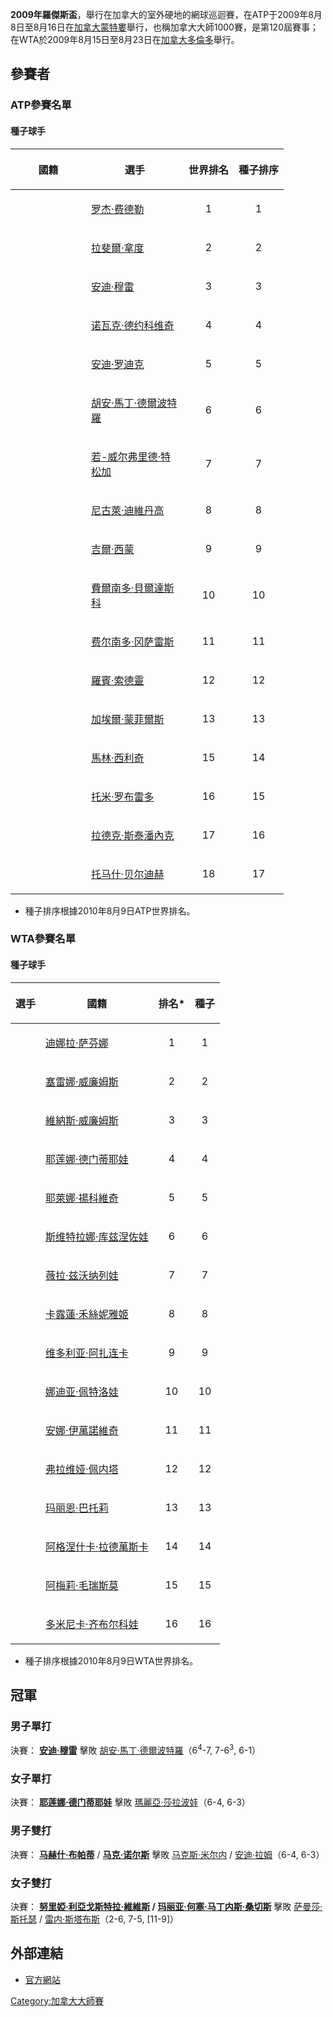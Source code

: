{{noteTA
|T=zh:2009年加拿大大師賽; zh-hk:2009年加拿大大師賽; zh-tw:2009年加拿大大師賽;
|1=zh:2009年意大利公开赛; zh-hk:2009年義大利公開賽; zh-tw:2009年義大利公開賽;
}}
{{TennisEventInfo|2009|羅傑斯盃|
| date=8月8日 - 8月16日 (男子)<br /> 8月15日 - 8月23日 (女子)
| edition=120屆
| champms={{flagicon|GBR}} [[安迪·穆雷|安迪·穆雷]]
| champws={{flagicon|RUS}} [[耶莲娜·德门蒂耶娃|耶莲娜·德门蒂耶娃]]
| champmd={{flagicon|IND}} [[马赫什·布帕蒂|马赫什·布帕蒂]] / {{flagicon|BAH}} [[马克·诺尔斯|马克·诺尔斯]]
| champwd={{flagicon|ESP}} [[努里婭·利亞戈斯特拉·維維斯|努里婭·利亞戈斯特拉·維維斯]] / {{flagicon|ESP}} [[玛丽亚·何塞·马丁内斯·桑切斯|玛丽亚·何塞·马丁内斯·桑切斯]]
}}

'''2009年羅傑斯盃'''，舉行在加拿大的室外硬地的網球巡迴賽，在ATP于2009年8月8日至8月16日在[[加拿大|加拿大]][[蒙特婁|蒙特婁]]舉行，也稱加拿大大師1000賽，是第120屆賽事；在WTA於2009年8月15日至8月23日在[[加拿大|加拿大]][[多倫多|多倫多]]舉行。
==參賽者==
{{col-begin}}
{{col-2}}
===ATP參賽名單===
====種子球手====
{| class="sortable wikitable" border="1"
! width="105"| 國籍
! width="140"| 選手
! 世界排名
! 種子排序
|-
|{{flag|SUI}}
|[[罗杰·费德勒|罗杰·费德勒]]
|align="center"| 1
|align="center"| 1
|-
|{{flag|ESP}}
|[[拉斐爾·拿度|拉斐爾·拿度]]
|align="center"| 2
|align="center"| 2
|-
|{{flag|GBR}}
|[[安迪·穆雷|安迪·穆雷]]
|align="center"| 3
|align="center"| 3
|-
|{{flag|SRB}}
|[[诺瓦克·德约科维奇|诺瓦克·德约科维奇]]
|align="center"| 4
|align="center"| 4
|-
|{{USA}}
|[[安迪·罗迪克|安迪·罗迪克]]
|align="center"| 5
|align="center"| 5
|-
|{{flag|ARG}}
|[[胡安·馬丁·德爾波特羅|胡安·馬丁·德爾波特羅]]
|align="center"| 6
|align="center"| 6
|-
|{{flag|FRA}}
|[[若-威尔弗里德·特松加|若-威尔弗里德·特松加]]
|align="center"| 7
|align="center"| 7
|-
|{{flag|RUS}}
|[[尼古萊·迪維丹高|尼古萊·迪維丹高]]
|align="center"| 8
|align="center"| 8
|-
|{{flag|FRA}}
|[[吉爾·西蒙|吉爾·西蒙]]
|align="center"| 9
|align="center"| 9
|-
|{{flag|ESP}}
|[[費爾南多·貝爾達斯科|費爾南多·貝爾達斯科]]
|align="center"| 10
|align="center"| 10
|-
|{{flag|CHI}}
|[[费尔南多·冈萨雷斯|费尔南多·冈萨雷斯]]
|align="center"| 11
|align="center"| 11
|-
|{{flag|SWE}}
|[[羅賓·索德靈|羅賓·索德靈]]
|align="center"| 12
|align="center"| 12
|-
|{{flag|FRA}}
|[[加埃爾·蒙菲爾斯|加埃爾·蒙菲爾斯]]
|align="center"| 13
|align="center"| 13
|-
|{{flag|CRO}}
|[[馬林·西利奇|馬林·西利奇]]
|align="center"| 15
|align="center"| 14
|-
|{{flag|ESP}}
|[[托米·罗布雷多|托米·罗布雷多]]
|align="center"| 16
|align="center"| 15
|-
|{{flag|CZE}}
|[[拉德克·斯泰潘內克|拉德克·斯泰潘內克]]
|align="center"| 17
|align="center"| 16
|-
|{{flag|CZE}}
|[[托马什·贝尔迪赫|托马什·贝尔迪赫]]
|align="center"| 18
|align="center"| 17
|}
* 種子排序根據2010年8月9日ATP世界排名。
{{col-2}}
===WTA參賽名單===
====種子球手====
{|class="sortable wikitable"
|-
!選手
!國籍
!排名*
!種子
|-
|{{flag|RUS}}
|[[迪娜拉·萨芬娜|迪娜拉·萨芬娜]]
|align="center"| 1
|align="center"| 1
|-
|{{USA}}
|[[塞雷娜·威廉姆斯|塞雷娜·威廉姆斯]]
|align="center"| 2
|align="center"| 2
|-
|{{USA}}
|[[維納斯·威廉姆斯|維納斯·威廉姆斯]]
|align="center"| 3
|align="center"| 3
|-
|{{flag|RUS}}
|[[耶莲娜·德门蒂耶娃|耶莲娜·德门蒂耶娃]]
|align="center"| 4
|align="center"| 4
|-
|{{flag|SRB}}
|[[耶萊娜·揚科維奇|耶萊娜·揚科維奇]]
|align="center"| 5
|align="center"| 5
|-
|{{flag|RUS}}
|[[斯维特拉娜·库兹涅佐娃|斯维特拉娜·库兹涅佐娃]]
|align="center"| 6
|align="center"| 6
|-
|{{flag|RUS}}
|[[薇拉·兹沃纳列娃|薇拉·兹沃纳列娃]]
|align="center"| 7
|align="center"| 7
|-
|{{flag|DEN}}
|[[卡露蓮·禾絲妮雅姬|卡露蓮·禾絲妮雅姬]]
|align="center"| 8
|align="center"| 8
|-
|{{flag|BLR}}
|[[维多利亚·阿扎连卡|维多利亚·阿扎连卡]]
|align="center"| 9
|align="center"| 9
|-
|{{flag|RUS}}
|[[娜迪亚·佩特洛娃|娜迪亚·佩特洛娃]]
|align="center"| 10
|align="center"| 10
|-
|{{flag|SRB}}
|[[安娜·伊萬諾維奇|安娜·伊萬諾維奇]]
|align="center"| 11
|align="center"| 11
|-
|{{flag|ITA}}
|[[弗拉维娅·佩内塔|弗拉维娅·佩内塔]]
|align="center"| 12
|align="center"| 12
|-
|{{flag|FRA}}
|[[玛丽恩·巴托莉|玛丽恩·巴托莉]]
|align="center"| 13
|align="center"| 13
|-
|{{flag|POL}}
|[[阿格涅什卡·拉德萬斯卡|阿格涅什卡·拉德萬斯卡]]
|align="center"| 14
|align="center"| 14
|-
|{{flag|FRA}}
|[[阿梅莉·毛瑞斯莫|阿梅莉·毛瑞斯莫]]
|align="center"| 15
|align="center"| 15
|-
|{{flag|SVK}}
|[[多米尼卡·齐布尔科娃|多米尼卡·齐布尔科娃]]
|align="center"| 16
|align="center"| 16
|}
* 種子排序根據2010年8月9日WTA世界排名。

{{col-end}}
==冠軍==
===男子單打===
{{main|2009年羅傑斯盃男子單打比賽}}
決賽：{{flagicon|GBR}} '''[[安迪·穆雷|安迪·穆雷]]''' 擊敗 {{flagicon|ARG}} [[胡安·馬丁·德爾波特羅|胡安·馬丁·德爾波特羅]]（6<sup>4</sup>-7, 7-6<sup>3</sup>, 6-1）

===女子單打===
{{main|2009年羅傑斯盃女子單打比賽}}
決賽：{{flagicon|RUS}} '''[[耶莲娜·德门蒂耶娃|耶莲娜·德门蒂耶娃]]''' 擊敗 {{flagicon|RUS}} [[瑪麗亞·莎拉波娃|瑪麗亞·莎拉波娃]]（6-4, 6-3）

===男子雙打===
{{main|2009年羅傑斯盃男子雙打比賽}}
決賽：{{flagicon|IND}} '''[[马赫什·布帕蒂|马赫什·布帕蒂]]''' / {{flagicon|BAH}} '''[[马克·诺尔斯|马克·诺尔斯]]''' 擊敗
{{flagicon|BLR}} [[马克斯·米尔内|马克斯·米尔内]] / {{flagicon|ISR}} [[安迪·拉姆|安迪·拉姆]]（6-4, 6-3）
===女子雙打===
{{main|2009年羅傑斯盃女子雙打比賽}}
決賽：{{flagicon|ESP}} '''[[努里婭·利亞戈斯特拉·維維斯|努里婭·利亞戈斯特拉·維維斯]] / {{flagicon|ESP}} [[玛丽亚·何塞·马丁内斯·桑切斯|玛丽亚·何塞·马丁内斯·桑切斯]]''' 擊敗 {{flagicon|AUS}} [[萨曼莎·斯托瑟|萨曼莎·斯托瑟]] / {{flagicon|AUS}} [[雷内·斯塔布斯|雷内·斯塔布斯]]（2-6, 7-5, [11-9]）

==外部連結==
*[http://www.rogerscup.com/ 官方網站]{{Wayback|url=http://www.rogerscup.com/ |date=20101226030739 }}

{{加拿大大師賽}}

[[Category:加拿大大師賽|Category:加拿大大師賽]]